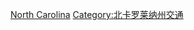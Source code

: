 {{commonscat|Rail transportation in North Carolina}}

[[Category:美國各州鐵路|North Carolina]]
[[Category:北卡罗莱纳州交通|Category:北卡罗莱纳州交通]]